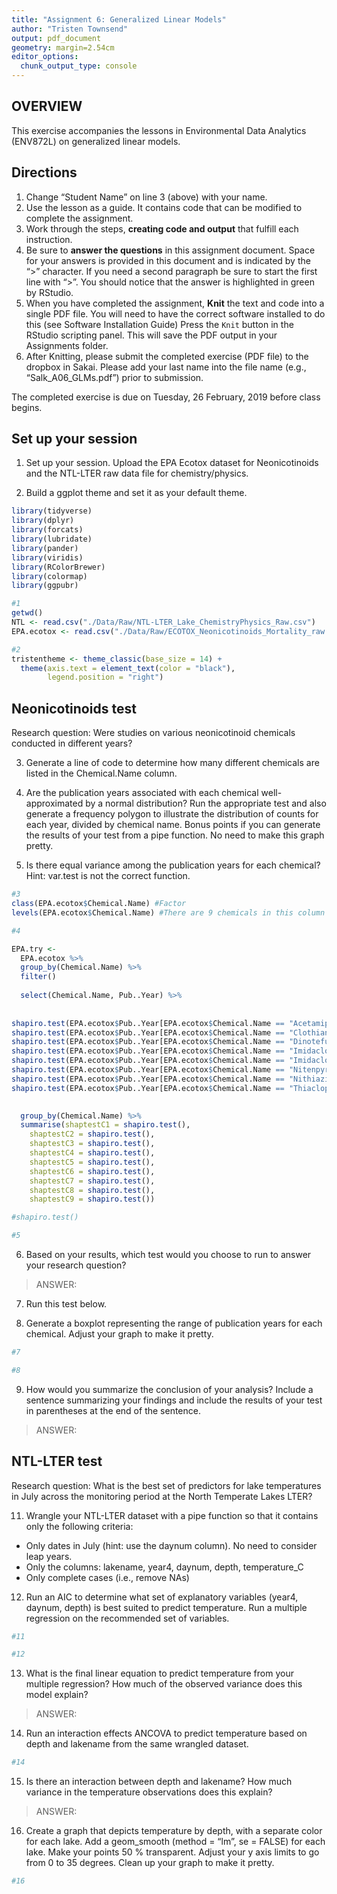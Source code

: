 ```yaml
---
title: "Assignment 6: Generalized Linear Models"
author: "Tristen Townsend"
output: pdf_document
geometry: margin=2.54cm
editor_options: 
  chunk_output_type: console
---
```


## OVERVIEW

This exercise accompanies the lessons in Environmental Data Analytics (ENV872L) on generalized linear models. 

## Directions
1. Change "Student Name" on line 3 (above) with your name.
2. Use the lesson as a guide. It contains code that can be modified to complete the assignment.
3. Work through the steps, **creating code and output** that fulfill each instruction.
4. Be sure to **answer the questions** in this assignment document.
Space for your answers is provided in this document and is indicated by the ">" character.
If you need a second paragraph be sure to start the first line with ">".
You should notice that the answer is highlighted in green by RStudio. 
6. When you have completed the assignment, **Knit** the text and code into a single PDF file.
You will need to have the correct software installed to do this (see Software Installation Guide)
Press the `Knit` button in the RStudio scripting panel.
This will save the PDF output in your Assignments folder.
8. After Knitting, please submit the completed exercise (PDF file) to the dropbox in Sakai. Please add your last name into the file name (e.g., "Salk_A06_GLMs.pdf") prior to submission.

The completed exercise is due on Tuesday, 26 February, 2019 before class begins.

## Set up your session 
1. Set up your session. Upload the EPA Ecotox dataset for Neonicotinoids and the NTL-LTER raw data file for chemistry/physics. 

2. Build a ggplot theme and set it as your default theme.

```r

library(tidyverse)
library(dplyr)
library(forcats)
library(lubridate)
library(pander)
library(viridis)
library(RColorBrewer)
library(colormap)
library(ggpubr)

#1
getwd()
NTL <- read.csv("./Data/Raw/NTL-LTER_Lake_ChemistryPhysics_Raw.csv")
EPA.ecotox <- read.csv("./Data/Raw/ECOTOX_Neonicotinoids_Mortality_raw.csv")

#2
tristentheme <- theme_classic(base_size = 14) +
  theme(axis.text = element_text(color = "black"), 
        legend.position = "right")

```

## Neonicotinoids test
Research question: Were studies on various neonicotinoid chemicals conducted in different years? 

3. Generate a line of code to determine how many different chemicals are listed in the Chemical.Name column.

4. Are the publication years associated with each chemical well-approximated by a normal distribution? Run the appropriate test and also generate a frequency polygon to illustrate the distribution of counts for each year, divided by chemical name. Bonus points if you can generate the results of your test from a pipe function. No need to make this graph pretty.

5. Is there equal variance among the publication years for each chemical? Hint: var.test is not the correct function.

```r
#3
class(EPA.ecotox$Chemical.Name) #Factor
levels(EPA.ecotox$Chemical.Name) #There are 9 chemicals in this column

#4

EPA.try <- 
  EPA.ecotox %>%
  group_by(Chemical.Name) %>%
  filter()
  
  select(Chemical.Name, Pub..Year) %>%
  
    
shapiro.test(EPA.ecotox$Pub..Year[EPA.ecotox$Chemical.Name == "Acetamiprid"])
shapiro.test(EPA.ecotox$Pub..Year[EPA.ecotox$Chemical.Name == "Clothianidin"])
shapiro.test(EPA.ecotox$Pub..Year[EPA.ecotox$Chemical.Name == "Dinotefuran"])
shapiro.test(EPA.ecotox$Pub..Year[EPA.ecotox$Chemical.Name == "Imidacloprid"])
shapiro.test(EPA.ecotox$Pub..Year[EPA.ecotox$Chemical.Name == "Imidaclothiz"])
shapiro.test(EPA.ecotox$Pub..Year[EPA.ecotox$Chemical.Name == "Nitenpyram"])
shapiro.test(EPA.ecotox$Pub..Year[EPA.ecotox$Chemical.Name == "Nithiazine"])
shapiro.test(EPA.ecotox$Pub..Year[EPA.ecotox$Chemical.Name == "Thiacloprid"])

  
  group_by(Chemical.Name) %>%  
  summarise(shaptestC1 = shapiro.test(),
    shaptestC2 = shapiro.test(),
    shaptestC3 = shapiro.test(),
    shaptestC4 = shapiro.test(),
    shaptestC5 = shapiro.test(),
    shaptestC6 = shapiro.test(),
    shaptestC7 = shapiro.test(),
    shaptestC8 = shapiro.test(),
    shaptestC9 = shapiro.test()) 

#shapiro.test()

#5

```

6. Based on your results, which test would you choose to run to answer your research question?

> ANSWER: 

7. Run this test below. 

8. Generate a boxplot representing the range of publication years for each chemical. Adjust your graph to make it pretty.
```r
#7

#8

```


9. How would you summarize the conclusion of your analysis? Include a sentence summarizing your findings and include the results of your test in parentheses at the end of the sentence. 

> ANSWER: 

## NTL-LTER test
Research question: What is the best set of predictors for lake temperatures in July across the monitoring period at the North Temperate Lakes LTER? 

11. Wrangle your NTL-LTER dataset with a pipe function so that it contains only the following criteria: 

* Only dates in July (hint: use the daynum column). No need to consider leap years.
* Only the columns: lakename, year4, daynum, depth, temperature_C
* Only complete cases (i.e., remove NAs)

12. Run an AIC to determine what set of explanatory variables (year4, daynum, depth) is best suited to predict temperature. Run a multiple regression on the recommended set of variables. 

```r
#11

#12

```

13. What is the final linear equation to predict temperature from your multiple regression? How much of the observed variance does this model explain?

> ANSWER: 

14. Run an interaction effects ANCOVA to predict temperature based on depth and lakename from the same wrangled dataset.

```r
#14

```

15. Is there an interaction between depth and lakename? How much variance in the temperature observations does this explain?

> ANSWER: 

16. Create a graph that depicts temperature by depth, with a separate color for each lake. Add a geom_smooth (method = "lm", se = FALSE) for each lake. Make your points 50 % transparent. Adjust your y axis limits to go from 0 to 35 degrees. Clean up your graph to make it pretty. 

```r
#16

```

